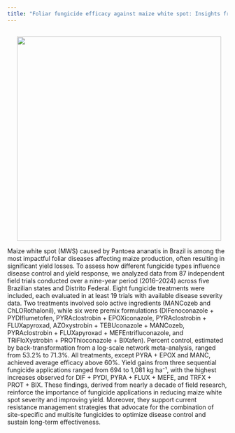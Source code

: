 ```yaml
---
title: "Foliar fungicide efficacy against maize white spot: Insights from a nine-year meta-analysis"
---
```


![](manchabranca.jpg){fig-align="left" style="float: right; margin: 15px" width="467"}

Maize white spot (MWS) caused by Pantoea ananatis in Brazil is among the most impactful foliar diseases affecting maize production, often resulting in significant yield losses. To assess how different fungicide types influence disease control and yield response, we analyzed data from 87 independent field trials conducted over a nine-year period (2016–2024) across five Brazilian states and Distrito Federal. Eight fungicide treatments were included, each evaluated in at least 19 trials with available disease severity data. Two treatments involved solo active ingredients (MANCozeb and ChLORothalonil), while six were premix formulations (DIFenoconazole + PYDIflumetofen, PYRAclostrobin + EPOXiconazole, PYRAclostrobin + FLUXapyroxad, AZOxystrobin + TEBUconazole + MANCozeb, PYRAclostrobin + FLUXapyroxad + MEFEntrifluconazole, and TRiFloXystrobin + PROThioconazole + BIXafen). Percent control, estimated by back-transformation from a log-scale network meta-analysis, ranged from 53.2% to 71.3%. All treatments, except PYRA + EPOX and MANC, achieved average efficacy above 60%. Yield gains from three sequential fungicide applications ranged from 694 to 1,081 kg ha⁻¹, with the highest increases observed for DIF + PYDI, PYRA + FLUX + MEFE, and TRFX + PROT + BIX. These findings, derived from nearly a decade of field research, reinforce the importance of fungicide applications in reducing maize white spot severity and improving yield. Moreover, they support current resistance management strategies that advocate for the combination of site-specific and multisite fungicides to optimize disease control and sustain long-term effectiveness.
